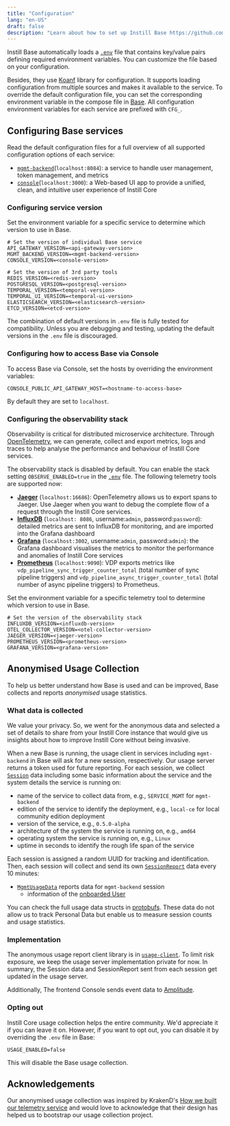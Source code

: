 ```yaml
---
title: "Configuration"
lang: "en-US"
draft: false
description: "Learn about how to set up Instill Base https://github.com/instill-ai/base"
---
```


Instill Base automatically loads a [`.env`](https://github.com/instill-ai/base/blob/main/.env) file that contains key/value pairs defining required environment variables.
You can customize the file based on your configuration.

Besides, they use [Koanf](https://github.com/knadh/koanf) library for configuration. It supports loading configuration from multiple sources and makes it available to the service.
To override the default configuration file, you can set the corresponding environment variable in the compose file in [Base](https://github.com/instill-ai/base/blob/main/docker-compose.yml).
All configuration environment variables for each service are prefixed with `CFG_`.

## Configuring Base services

Read the default configuration files for a full overview of all supported configuration options of each service:

- [`mgmt-backend`](https://github.com/instill-ai/mgmt-backend/blob/main/config/config.yaml)(`localhost:8084`): a service to handle user management, token management, and metrics
- [`console`](https://github.com/instill-ai/console/blob/main/.env)(`localhost:3000`): a Web-based UI app to provide a unified, clean, and intuitive user experience of Instill Core

### Configuring service version

Set the environment variable for a specific service to determine which version to use in Base.

```shellscript .env
# Set the version of individual Base service
API_GATEWAY_VERSION=<api-gateway-version>
MGMT_BACKEND_VERSION=<mgmt-backend-version>
CONSOLE_VERSION=<console-version>

# Set the version of 3rd party tools
REDIS_VERSION=<redis-version>
POSTGRESQL_VERSION=<postgresql-version>
TEMPORAL_VERSION=<temporal-version>
TEMPORAL_UI_VERSION=<temporal-ui-version>
ELASTICSEARCH_VERSION=<elasticsearch-version>
ETCD_VERSION=<etcd-version>
```

The combination of default versions in `.env` file is fully tested for compatibility.
Unless you are debugging and testing, updating the default versions in the `.env` file is discouraged.

### Configuring how to access Base via Console

To access Base via Console, set the hosts by overriding the environment variables:

```shellscript .env
CONSOLE_PUBLIC_API_GATEWAY_HOST=<hostname-to-access-base>
```

By default they are set to `localhost`.

### Configuring the observability stack

Observability is critical for distributed microservice architecture.
Through [OpenTelemetry](https://opentelemetry.io/), we can generate, collect and export metrics, logs and traces to help analyse the performance and behaviour of Instill Core services.

The observability stack is disabled by default. You can enable the stack setting `OBSERVE_ENABLED=true` in the [`.env`](https://github.com/instill-ai/base/blob/main/.env) file.
The following telemetry tools are supported now:

- [**Jaeger**](https://www.jaegertracing.io/) (`localhost:16686`): OpenTelemetry allows us to export spans to Jaeger. Use Jaeger when you want to debug the complete flow of a request through the Instill Core services.
- [**InfluxDB**](https://www.influxdata.com/) (`localhost: 8086`, username:`admin`, password:`password`): detailed metrics are sent to InfluxDB for monitoring, and are imported into the Grafana dashboard
- [**Grafana**](https://grafana.com/) (`localhost:3002`, username:`admin`, password:`admin`): the Grafana dashboard visualises the metrics to monitor the performance and anomalies of Instill Core services
- [**Prometheus**](https://prometheus.io/) (`localhost:9090`): VDP exports metrics like `vdp_pipeline_sync_trigger_counter_total` (total number of sync pipeline triggers) and `vdp_pipeline_async_trigger_counter_total` (total number of async pipeline triggers) to Prometheus.

Set the environment variable for a specific telemetry tool to determine which version to use in Base.

```shellscript .env
# Set the version of the observability stack
INFLUXDB_VERSION=<influxdb-version>
OTEL_COLLECTOR_VERSION=<otel-collector-version>
JAEGER_VERSION=<jaeger-version>
PROMETHEUS_VERSION=<prometheus-version>
GRAFANA_VERSION=<grafana-version>
```

## Anonymised Usage Collection

To help us better understand how Base is used and can be improved, Base collects and reports _anonymised_ usage statistics.

### What data is collected

<InfoBlock type="info" title="info">
  We value your privacy. So, we went for the anonymous data and selected a set
  of details to share from your Instill Core instance that would give us
  insights about how to improve Instill Core without being invasive.
</InfoBlock>

When a new Base is running, the usage client in services including `mgmt-backend` in Base will ask for a new session, respectively.
Our usage server returns a token used for future reporting.
For each session, we collect [`Session`](https://github.com/instill-ai/protobufs/blob/main/base/usage/v1alpha/usage.proto) data including some basic information about the service and the system details the service is running on:

- name of the service to collect data from, e.g., `SERVICE_MGMT` for `mgmt-backend`
- edition of the service to identify the deployment, e.g., `local-ce` for local community edition deployment
- version of the service, e.g., `0.5.0-alpha`
- architecture of the system the service is running on, e.g., `amd64`
- operating system the service is running on, e.g., `Linux`
- uptime in seconds to identify the rough life span of the service

Each session is assigned a random UUID for tracking and identification.
Then, each session will collect and send its own [`SessionReport`](https://github.com/instill-ai/protobufs/blob/main/base/usage/v1alpha/usage.proto) data every 10 minutes:

- [`MgmtUsageData`](https://github.com/instill-ai/protobufs/blob/main/base/usage/v1alpha/usage.proto) reports data for `mgmt-backend` session
  - information of the [onboarded User](/docs/vdp/getting-started#start-building-with-vdp)

You can check the full usage data structs in [protobufs](https://github.com/instill-ai/protobufs/blob/main/base/usage/v1alpha/usage.proto).
These data do not allow us to track Personal Data but enable us to measure session counts and usage statistics.

### Implementation

The anonymous usage report client library is in [`usage-client`](https://github.com/instill-ai/usage-client).
To limit risk exposure, we keep the usage server implementation private for now.
In summary, the Session data and SessionReport sent from each session get updated in the usage server.

Additionally, The frontend Console sends event data to [Amplitude](https://amplitude.com).

### Opting out

Instill Core usage collection helps the entire community. We'd appreciate it if you can leave it on.
However, if you want to opt out, you can disable it by overriding the `.env` file in Base:

```shellscript .env
USAGE_ENABLED=false
```

This will disable the Base usage collection.

## Acknowledgements

Our anonymised usage collection was inspired by KrakenD's [How we built our telemetry service](https://www.krakend.io/blog/building-a-telemetry-service/)
and would love to acknowledge that their design has helped us to bootstrap our usage collection project.
